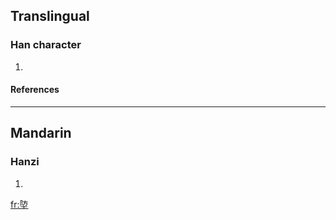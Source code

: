==Translingual==
===Han character===
{{Han char|rn=32|rad=土|as=07|sn=10|four=|canj=弓尸土 (NSG)}}
# {{defn|Han|sort=土07}}
====References====
{{Han ref|kx=0229.210|dkj=05109|dj=0465.110|hdz=10442.100|uh=57C5|ud=22469}}
----
==Mandarin==
===Hanzi===
{{cmn-hanzi|pin=[[fáng]] (fang2)|wg=fang<sup>2</sup>}}
# {{defn|Mandarin}}

[[fr:埅]]
